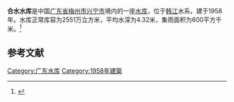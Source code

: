 {{Infobox Reservoir 
|name = 合水水库
|nickname = 
|image = 1962-05 1962年 合水水库.jpg
|image_caption = 1962年 合水水库
|map = 
|map_caption = 
|pushpin_map = 
|pushpin_map_caption = 
|code = 
|class = 
|location_of_reservoir = [[广东省|广东省]][[梅州市|梅州市]][[兴宁市|兴宁市]]
|location_of_dam = 
|inflow = 
|outflow = 
|catchment_area = 600
|reservoir_area = 
|mean_depth = 4.32
|maximum_depth = 
|flood_level = 
|normal_water_level = 
|dead_water_level = 
|water_quality = 
|island = 
|maximum_storage_capacity = 
|normal_storage_capacity = 2551万
|dead_storage_capacity = 
|type_of_dam = 
|elevation_of_dam = 
|height_of_dam = 
|length_of_dam = 
|width_of_dam = 
|installed_capacity = 
|irrigated_area =
|start = 
|complete = 1958年
|cost = 
|emigrate = 
|latd = 
|latm = 
|lats = 
|latNS = 
|longd = 
|longm = 
|longs = 
|longEW = 
|website = 
|footnotes = 
}}
'''合水水库'''是中国[[广东省|广东省]][[梅州市|梅州市]][[兴宁市|兴宁市]]境内的一座[[水库|水库]]，位于[[韩江|韩江]]水系，建于1958年。水库正常库容为2551万立方米，平均水深为4.32米，集雨面积为600平方千米。<ref>{{cite web |url=http://brim.ihb.ac.cn/12/CN/12.asp |title=中国大中型水库基本特征数据库 |work=中国生物多样性信息系统内陆水体生物学分部 |deadurl=yes |archiveurl=https://web.archive.org/web/20120402061833/http://brim.ihb.ac.cn/12/CN/12.asp |archivedate=2012-04-02 |accessdate=2012-03-28 }}</ref>
== 参考文献 ==
{{Reflist}}

{{广东地理小作品}}

[[Category:广东水库|Category:广东水库]]
[[Category:1958年建築|Category:1958年建築]]